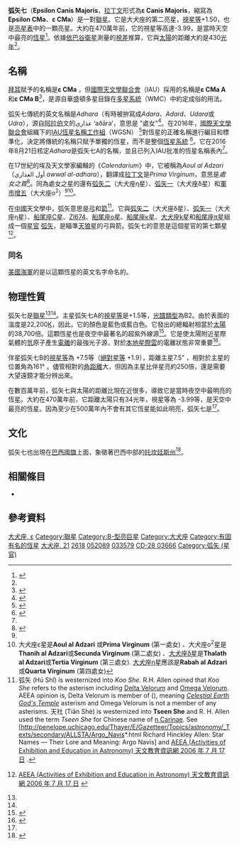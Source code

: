 {{Starbox begin
 | name=弧矢七（大犬座ε）
}}
{{Starbox image
 | image=
{{Location mark
|image=Canis Major constellation map.svg|alt=|float=center|width=240
|label=|position=right
|mark=Red circle.svg|mark_width=12|mark_link=ε CMa
|x=274|y=794
}}
|caption=弧矢七的位置（紅圈）
}}
{{Starbox observe
 | epoch=J2000
 | constell=[[大犬座|大犬座]]
 | ra={{RA|06|58|37.6}}
 | dec={{DEC|–28|58|19}}
 | appmag_v=1.50<ref name=ducati>{{cite journal|bibcode=2002yCat.2237....0D|title=VizieR Online Data Catalog: Catalogue of Stellar Photometry in Johnson's 11-color system|journal=CDS/ADC Collection of Electronic Catalogues|volume=2237|pages=0|author1=Ducati|first1=J. R.|date=2002}}</ref>
 |星官 =  [[:Category:弧矢_(星官)|弧矢]] ([[井宿|井宿]])
}}
{{Starbox character
 | class=B2II<ref name=mnras410_1_190/>
 | b-v=–0.21<ref name=ducati/>
 | u-b=–0.93<ref name=ducati/>
 | variable=
}}
{{Starbox astrometry
 | radial_v=+27.3
 | prop_mo_ra=+2.63<ref name=aaa323_L49/><ref name=aaa474_2_653/>
 | prop_mo_dec=+2.29<ref name=aaa323_L49/><ref name=aaa474_2_653/>
 | parallax=7.57
 | p_error=0.57
 | parallax_footnote=<ref name=aaa323_L49/><ref name=aaa474_2_653/>
 | absmag_v=–4.8<ref name=snow/>
}}
{{Starbox detail
 | age_myr={{nowrap|22.5 ± 2.6}}<ref name=mnras410_1_190/>
 | metal_fe=
 | mass={{nowrap|12.6 ± 1.0}}<ref name=mnras410_1_190/>
 | radius=13.9<ref name=mnras189_601/>
 | gravity=3.39<ref name=mnras351_2_745/>
 | rotational_velocity=25<ref name=apj573_1_359/>
 | luminosity=38,700<ref name=mnras351_2_745/>
 | temperature=22,900<ref name=mnras351_2_745/>
}}
{{Starbox catalog |
  names=Adhara、Adharaz、Undara、[[拜耳命名法|ε CMa]]、 [[佛氏命名法|21 CMa]]、[[艾肯雙星目錄|ADS]] 5654、 [[波恩星表|CD]] −28° 3666、[[基本星表|FK5]] 268、[[HD星表|HD]] 52089、[[依巴谷星表|依巴谷星表]] 33579、[[亮星星表|亮星星表]] 2618、[[SAO星表|SAO]] 172676.
}}
{{Starbox reference
 | Simbad=HD+52089
}}
{{Starbox end}}


'''弧矢七'''（'''Epsilon Canis Majoris'''，[[拉丁文|拉丁文]]形式為'''ε Canis Majoris'''，縮寫為'''Epsilon CMa'''、'''ε CMa'''）是一對[[聯星|聯星]]。它是大犬座的第二亮星，[[視星等|視星等]]+1.50，也是[[恆星亮度列表|亮星表]]中的一顆亮星。大約在470萬年前，它的視星等高達-3.99，是當時天空中最亮的[[恆星|恆星]]<ref name="tomkin98">{{cite journal|last=Tomkin|first=Jocelyn|date=April 1998|url=ftp://tlgleonid.asuscomm.com/HITACHI/BOOK_ASTRO/S&T/SkyandTelescope_1998%20-%20astronomy/04/199804059063.pdf|title=Once and Future Celestial Kings|journal=Sky and Telescope|volume=95|issue=4|pages=59–63|bibcode=1998S&T....95d..59T}}{{dead link|date=September 2017 |bot=InternetArchiveBot |fix-attempted=yes }}</ref>。依據[[依巴谷衛星|依巴谷衛星]]測量的[[恆星視差|視差]]推算，它與[[太陽|太陽]]的距離大約是430[[光年|光年]]<ref name=aaa474_2_653/>。

== 名稱 ==
[[拜耳命名法|拜耳]]賦予的名稱是'''ε CMa''' ，但[[國際天文學聯合會|國際天文學聯合會]]（IAU）採用的名稱是'''ε CMa A'''和'''ε CMa B'''<ref name="planetnaming">{{cite arXiv |title=On the naming convention used for multiple star systems and extrasolar planets |date=2010 |eprint=1012.0707 |class=astro-ph.SR |last1= Hessman |first1=F. V. |last2= Dhillon |first2=V. S. |last3= Winget |first3=D. E. |last4= Schreiber |first4=M. R. |last5= Horne |first5=K. |last6= Marsh |first6=T. R. |last7= Guenther |first7=E. |last8= Schwope |first8=A. |last9= Heber |first9=U. }}</ref>，是源自華盛頓多星目錄在[[恆星系統|多星系統]]（WMC）中約定成俗的用法。 

弧矢七傳統的英文名稱是''Adhara''（有時被拚寫成''Adara''、''Adard''、''Udara''或''Udra''），源自[[阿拉伯|阿拉伯]]文的عذارى ‘aðāra’，意思是 "處女"<ref name=allen1963>
{{cite book
 | last=Allen | first=R. H.
 | authorlink=Richard Hinckley Allen
 | year=1963
 | title=Star Names: Their Lore and Meaning
 | url=http://penelope.uchicago.edu/Thayer/E/Gazetteer/Topics/astronomy/_Texts/secondary/ALLSTA/Canis_Major*.html
 | edition=Reprint | page=130
 | publisher=[[Dover_Publications|Dover Publications]]
 | location=New York
 | isbn=0-486-21079-0
 | accessdate=2018-07-05
}}</ref>。在2016年，[[國際天文學聯合會|國際天文學聯合會]]組織下的[[IAU恆星名稱工作組|IAU恆星名稱工作組]]（WGSN）
<ref name="WGSN">{{citation
 | url=https://www.iau.org/science/scientific_bodies/working_groups/280/
 | title=IAU Working Group on Star Names (WGSN)
 | publisher=[[International_Astronomical_Union|International Astronomical Union]]
 | accessdate=22 May 2016
 | postscript=.
 | archive-date=2020-05-13
 | archive-url=https://web.archive.org/web/20200513221742/https://www.iau.org/science/scientific_bodies/working_groups/280/
 | dead-url=no
 }}</ref>對恆星的正確名稱進行編目和標準化，決定將傳統的名稱只賦予單獨的恆星，而不是整個[[恆星系統|恆星系統]] <ref name="TriRpt18">{{cite web | url=https://www.iau.org/static/science/scientific_bodies/working_groups/280/wg-starnames-triennial-report-2015-2018.pdf | page=5 | title=WG Triennial Report (2015-2018) - Star Names | accessdate=2018-07-14 | archive-date=2019-08-23 | archive-url=https://web.archive.org/web/20190823174756/https://www.iau.org/static/science/scientific_bodies/working_groups/280/wg-starnames-triennial-report-2015-2018.pdf | dead-url=no }}</ref>。它在2016年8月21日核定''Adhara''是弧矢七A的名稱，並且已列入IAU批准的恆星名稱表內<ref name="IAU-LSN"/>。

在17世紀的埃及天文學家{{link-en|Al Achsasi al Mouakket|Al Achsasi al Mouakket}}編輯的《''Calendarium''》中，它被稱為''Aoul al Adzari''（أول العذاري ''awwal al-adhara''），翻譯成[[拉丁文|拉丁文]]是''Prima Virginum''，意思是''處女之首''<ref>
{{cite journal
 | last=Knobel | first=E. B.
 | title=Al Achsasi Al Mouakket, on a catalogue of stars in the Calendarium of Mohammad Al Achsasi Al Mouakket
 | journal=[[Monthly_Notices_of_the_Royal_Astronomical_Society|Monthly Notices of the Royal Astronomical Society]]
 | volume=55 | issue=8
 | pages=429–438 |date=June 1895
 | bibcode=1895MNRAS..55..429K
 | doi=10.1093/mnras/55.8.429
}}</ref>。同為處女之星的還有[[弧矢二|弧矢二]]（大犬座η星）、[[弧矢一|弧矢一]]（大犬座δ星）和[[軍市增五|軍市增五]]（大犬座ο<sup>2</sup>）<ref name=allen1963/><ref>大犬座ε星是'''Aoul al Adzari''' 或'''Prima Virginum''' (第一處女) 、大犬座ο<sup>2</sup>星是'''Thanih al Adzari'''或'''Secunda Virginum''' (第二處女) 、[[大犬座δ星|大犬座δ星]]是'''Thalath al Adzari'''或'''Tertia Virginum''' (第三處女). [[大犬座η星|大犬座η星]]應該是'''Rabah al Adzari'''或'''Quarta Virginum''' (第四處女)</ref>。

在[[中國|中國]]天文學中，弧矢意思是[[弓|弓]]和[[箭|箭]]<ref>弧矢 (Hú Shǐ) is westernized into ''Koo She''. R.H. Allen opined that ''Koo She'' refers to the asterism including [[Delta_Velorum|Delta Velorum]] and [[Omega_Velorum|Omega Velorum]]. AEEA opinion is, Delta Velorum is member of {{lang|zh|天社}} ({{lang|zh-Latn|Tiān Shè}}), meaning ''[[Well_(Chinese_constellation)|Celestial Earth God's Temple]]'' asterism and Omega Velorum is not a member of any asterisms. 天社 (Tiān Shè) is westernized into '''Tseen She''' and R. H. Allen used the term ''Tseen She'' for Chinese name of [[Eta_Carinae|η Carinae]]. See [http://penelope.uchicago.edu/Thayer/E/Gazetteer/Topics/astronomy/_Texts/secondary/ALLSTA/Argo_Navis*.html Richard Hinckley Allen: Star Names — Their Lore and Meaning: Argo Navis] and {{zh icon}} [http://aeea.nmns.edu.tw/2006/0607/ap060717.html AEEA (Activities of Exhibition and Education in Astronomy) 天文教育資訊網 2006 年 7 月 17 日] {{Wayback|url=http://aeea.nmns.edu.tw/2006/0607/ap060717.html |date=20120204114243 }}.</ref>。它與[[弧矢二|弧矢二]]（大犬座δ星）、[[弧矢一|弧矢一]]（大犬座η星）、[[船尾座C星|船尾座C星]]、[[ZI674|ZI674]]、[[船尾座ο星|船尾座ο星]]、[[船尾座κ星|船尾座κ星]]、[[大犬座k星|大犬座k星]]和[[船尾座π星|船尾座π星]]組成一個[[星官|星官]] [[:Category:弧矢_(星官)|弧矢]]，是瞄準[[天狼星|天狼星]]的弓與箭。弧矢七的意思是這個星官的第七顆星<ref>{{zh icon}} [http://aeea.nmns.edu.tw/2006/0607/ap060717.html AEEA (Activities of Exhibition and Education in Astronomy) 天文教育資訊網 2006 年 7 月 17 日] {{Wayback|url=http://aeea.nmns.edu.tw/2006/0607/ap060717.html |date=20120204114243 }}</ref>。

=== 同名 ===
[[美國海軍|美國海軍]]的{{link-en|USS ''Adhara'' (AK-71)|USS Adhara (AK-71)}}是以這顆恆星的英文名字命名的{{link-en|巨爵級貨輪|Crater-class cargo ship}}。

== 物理性質 ==
弧矢七是[[聯星|聯星]]<ref name=aaa323_L49/><ref name=GSM/>。主星弧矢七A的[[視星等|視星等]]是+1.5等，[[恆星光譜#摩根-肯那光譜分類法|光譜類型]]為B2。由於表面的溫度是22,200[[熱力學溫標|K]]，因此，它的顏色是藍色或藍白色。它發出的總輻射相當於[[太陽|太陽]]的38,700倍。這顆恆星也是夜空中最著名的超紫外線源<ref>{{cite journal |author1=Wilkinson, E. |author2=Green, J. C. |author3=McLean, R. |author4=Welsh, B. |date=1996 |title=Extreme Ultraviolet Spectrum of ɛ Canis Majoris Between 600-920 Å |journal=Bull. Am. Astron. Soc.  |volume=28 |issue=2 |pages=915 |bibcode=1996BAAS...28..915W}}</ref>。它是使太陽附近星際氣體的[[氫|氫]]原子產生[[電離|電離]]的最強光子源，對於[[本地星際雲|本地星際雲]]的電離狀態非常重要<ref>
{{cite journal
 |last1=Vallerga |first1=J. V.
 |last2=Welsh |first2=B. Y.
 |year=1995
 |title=''Epsilon Canis Majoris'' and the ionization of the local cloud
 |journal=Astrophys. J.
 |volume=444 |pages=702–707
 |bibcode=1995ApJ...444..702V
 |doi=10.1086/175643
}}</ref>。

伴星弧矢七B的[[視星等|視星等]]為 +7.5等（[[絕對星等|絕對星等]] +1.9），距離主星7.5" ，相對於主星的位置角為161° 。儘管相對的[[角距離|角距離]]大，但因為主星比伴星亮約250倍，還是需要大望遠鏡才能分辨出來。

在數百萬年前，弧矢七與太陽的距離比現在近很多，導致它是當時夜空中最明亮的恆星。大約在470萬年前，它距離太陽只有34光年，視星等為 -3.99等，是天空中最亮的恆星。因為至少在500萬年內不會有其它恆星能如此明亮，弧矢七是{{link-en|歷史上最明亮的恆星|Historical brightest stars}}<ref name="tomkin98"/>。

== 文化 ==
弧矢七也出現在[[巴西國旗|巴西國旗]]上面，象徵著巴西中部的[[托坎廷斯州|托坎廷斯州]]<ref>{{cite web
 |title       = Astronomy of the Brazilian Flag
 |url         = https://flagspot.net/flags/br_astro.html
 |publisher   = FOTW Flags Of The World website
 |deadurl     = yes
 |archiveurl  = https://web.archive.org/web/20140330070342/http://www.fotw.net/flags/br_astro.html
 |archivedate = March 30, 2014
 |df          = 
}}</ref>。

==  相關條目 ==
* {{link-en|科幻中的弧矢七|Epsilon Canis Majoris in fiction}}

== 參考資料 ==
{{reflist|refs=

<ref name=mnras351_2_745>{{citation | last1=Lyubimkov | first1=L. S. | last2=Rostopchin | first2=S. I. | last3=Lambert | first3=D. L. | title=Surface abundances of light elements for a large sample of early B-type stars - III. An analysis of helium lines in spectra of 102 stars | journal=Monthly Notices of the Royal Astronomical Society | volume=351 | issue=2 | pages=745–767 |date=June 2004 | doi=10.1111/j.1365-2966.2004.07825.x | bibcode=2004MNRAS.351..745L }}</ref>

<ref name=mnras410_1_190>{{citation | last1=Tetzlaff | first1=N. | last2=Neuhäuser | first2=R. | last3=Hohle | first3=M. M. | title=A catalogue of young runaway Hipparcos stars within 3 kpc from the Sun | journal=Monthly Notices of the Royal Astronomical Society | volume=410 | issue=1 | pages=190–200 |date=January 2011 | doi=10.1111/j.1365-2966.2010.17434.x | bibcode=2011MNRAS.410..190T |arxiv = 1007.4883 }}</ref>

<ref name=mnras189_601>{{citation | display-authors=1 | last1=Underhill | first1=A. B. | last2=Divan | first2=L. | last3=Prevot-Burnichon | first3=M.-L. | last4=Doazan | first4=V. | title=Effective temperatures, angular diameters, distances and linear radii for 160 O and B stars | journal=Monthly Notices of the Royal Astronomical Society | volume=189 | issue=3 | pages=601–605 |date=November 1979 | bibcode=1979MNRAS.189..601U | doi=10.1093/mnras/189.3.601}}</ref>

<ref name=aaa323_L49>{{cite journal | pages=L49–L52 | bibcode=1997A&A...323L..49P|display-authors=etal| title=The HIPPARCOS Catalogue| journal=Astronomy and Astrophysics | volume=323| author1=Perryman| first1=M. A. C.| last2=Lindegren| first2=L.| last3=Kovalevsky| first3=J.| last4=Hoeg| first4=E.| last5=Bastian| first5=U.| last6=Bernacca| first6=P. L.| last7=Crézé| first7=M.| last8=Donati| first8=F.| last9=Grenon| first9=M.| last10=Grewing| first10=M.| last11=Van Leeuwen| first11=F.| last12=Van Der Marel| first12=H.| last13=Mignard| first13=F.| last14=Murray| first14=C. A.| last15=Le Poole| first15=R. S.| last16=Schrijver| first16=H.| last17=Turon| first17=C.| last18=Arenou| first18=F.| last19=Froeschlé| first19=M.| last20=Petersen| first20=C. S.| year=1997}}</ref>

<ref name=aaa474_2_653>{{citation | last1=van Leeuwen | first1=F. | title=Validation of the new Hipparcos reduction | journal=Astronomy and Astrophysics | volume=474 | issue=2 |date=November 2007 | pages=653–664 | doi=10.1051/0004-6361:20078357 | bibcode=2007A&A...474..653V | arxiv=0708.1752 }}</ref>

<ref name=GSM>{{citation | last=Perryman | first=Michael | title=The Making of History's Greatest Star Map | journal=The Making of History's Greatest Star Map: | location=Heidelberg | publisher=[[Springer-Verlag|Springer-Verlag]] | year=2010 | doi=10.1007/978-3-642-11602-5| series=Astronomers’ Universe | isbn=978-3-642-11601-8 | bibcode=2010mhgs.book.....P }}</ref>

<ref name=apj573_1_359>{{citation | last1=Abt | first1=Helmut A. | last2=Levato | first2=Hugo | last3=Grosso | first3=Monica | title=Rotational Velocities of B Stars | journal=The Astrophysical Journal | volume=573 | issue=1 | pages=359–365 |date=July 2002 | doi=10.1086/340590 | bibcode=2002ApJ...573..359A | postscript=. }}</ref>

<ref name=snow>{{cite journal|bibcode=1994ApJS...95..163S|title=An atlas of ultraviolet P Cygni profiles|journal=The Astrophysical Journal Supplement Series|volume=95|pages=163|author1=Snow|first1=Theodore P.|last2=Lamers|first2=Henny J. G. L. M.|last3=Lindholm|first3=Douglas M.|last4=Odell|first4=Andrew P.|year=1994|doi=10.1086/192099}}</ref>

}}

{{大犬座恒星}}
{{星官|弧矢|9|32}}

{{Sky|06|58|37.6|-|28|58|19}}

[[Category:拜耳天體|大犬座, ε]]
[[Category:聯星|Category:聯星]]
[[Category:B-型亮巨星|Category:B-型亮巨星]]
[[Category:大犬座|Category:大犬座]]
[[Category:有固有名的恆星|Category:有固有名的恆星]]
[[Category:佛氏天體|大犬座, 21]]
[[Category:HR天體|2618]]
[[Category:HD和HDE天體|052089]]
[[Category:HIP天體|033579]]
[[Category:波恩天體|CD-28 03666]]
[[Category:弧矢_(星官)|Category:弧矢 (星官)]]
